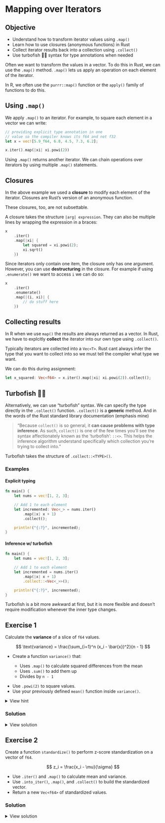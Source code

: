# Mapping over Iterators

::: callout-tip
## Objective
- Understand how to transform iterator values using `.map()`
- Learn how to use closures (anonymous functions) in Rust
- Collect iterator results back into a collection using `.collect()`
- Use turbofish 🐠💨 syntax for type annotations when needed
:::

Often we want to transform the values in a vector. To do this in Rust, we can use the `.map()` method. `.map()` lets us apply an operation on each element of the iterator.

In R, we often use the `purrr::map()` function or the `apply()` family of functions to do this.

## Using `.map()`

We apply `.map()` to an iterator. For example, to square each element in a vector we can write:

```rust
// providing explicit type annotation in one
// value so the compiler knows its f64 and not f32
let x = vec![5.9_f64, 6.8, 4.5, 7.3, 6.2];

x.iter().map(|xi| xi.powi(2))
```

Using `.map()` returns another iterator. We can chain operations over iterators by using multiple `.map()` statements.


## Closures

In the above example we used a **closure** to modify each element of the iterator. Closures are Rust's version of an anonymous function.

::: aside
These closures, too, are not subsettable.
:::

A closure takes the structure `|arg| expression`. They can also be multiple lines by wrapping the expression in a braces:

```rust
x
    .iter()
    .map(|xi| {
        let squared = xi.powi(2);
        xi.sqrt()
    })
```

Since iterators only contain one item, the closure only has one argument. However, you can use **destructuring** in the closure. For example if using `.enumerate()` we want to access `i` we can do so:

```rust
x
    .iter()
    .enumerate()
    .map(|(i, xi)| {
        // do stuff here
    })
```

## Collecting results

In R when we use `map()` the results are always returned as a vector. In Rust, we have to explcitly **collect** the iterator into our own type using `.collect()`.

Typically iterators are collected into a `Vec<T>`. Rust cant always infer the type that you want to collect into so we must tell the compiler what type we want.

We can do this during assignment:

```rust
let x_squared: Vec<f64> = x.iter().map(|xi| xi.powi(2)).collect();
```


## Turbofish 🐠💨

Alternatively, we can use "turbofish" syntax. We can specify the type directly in the `.collect()` function. `.collect()` is a **generic** method. And in the words of the Rust standard library documentation (emphasis mine)

> "Because `collect()` is so general, it **can cause problems with type inference**. As such, `collect()` is one of the few times you’ll see the syntax affectionately known as the ‘turbofish’: `::<>`. This helps the inference algorithm understand specifically which collection you’re trying to collect into."

Turbofish takes the structure of `.collect::<TYPE>()`.



### Examples

:::{layout-ncol="2"}
#### Explicit typing
```rust
fn main() {
    let nums = vec![1, 2, 3];

    // Add 1 to each element
    let incremented: Vec<_> = nums.iter()
        .map(|x| x + 1)
        .collect();

    println!("{:?}", incremented);
}
```

#### Inference w/ turbofish
```rust
fn main() {
    let nums = vec![1, 2, 3];

    // Add 1 to each element
    let incremented = nums.iter()
        .map(|x| x + 1)
        .collect::<Vec<_>>();

    println!("{:?}", incremented);
}
```
:::

Turbofish is a bit more awkward at first, but it is more flexible and doesn't require modification whenever the inner type changes.

## Exercise 1

Calculate the **variance** of a slice of `f64` values.

$$
\text{variance} = \frac{\sum_{i=1}^n (x_i - \bar{x})^2}{n - 1}
$$

* Create a function `variance()` that:

  * Uses `.map()` to calculate squared differences from the mean
  * Uses `.sum()` to add them up
  * Divides by `n - 1`

::: callout-tip

* Use `.powi(2)` to square values.
* Use your previously defined `mean()` function inside `variance()`.
:::


<details>
<summary>View hint</summary>

```rust
fn variance(x: &[f64]) -> f64 {
    let n = x.len() as f64;
    let avg = mean(x);
    let sq_diffs: f64 = x
        .iter()
        .map(|xi| ___ )  // squared difference here
        .__();           // sum method here

    sq_diffs / (n - 1.0)
}
```

</details>

### Solution

<details>
<summary>View solution</summary>

```rust
fn variance(x: &[f64]) -> f64 {
    let n = x.len() as f64;
    let avg = mean(x);
    let sq_diffs: f64 = x
        .iter()
        .map(|xi| (xi - avg).powi(2))
        .sum();
    sq_diffs / (n - 1.0)
}

fn main() {
    let x = vec![2.0, 4.0, 4.0, 4.0, 5.0, 5.0, 7.0, 9.0];
    println!("Variance is: {:.2}", variance(&x));
}
```

</details>


## Exercise 2

Create a function `standardize()` to perform z-score standardization on a vector of `f64`.

$$
z_i = \frac{x_i - \mu}{\sigma}
$$

* Use `.iter()` and `.map()` to calculate mean and variance.
* Use `.into_iter()`, `.map()`, and `.collect()` to build the standardized vector.
* Return a new `Vec<f64>` of standardized values.

### Solution

<details>
<summary>View solution</summary>

```rust
fn standardize(x: &[f64]) -> Vec<f64> {
    let avg = mean(x);
    let std_dev = variance(x).sqrt();
    x.iter().map(|xi| (xi - avg) / std_dev).collect()
}

fn main() {
    let x = vec![1.0, 2.0, 3.0, 4.0, 5.0];
    let standardized = standardize(x);
    println!("Standardized: {:?}", standardized);
}
```

</details>
